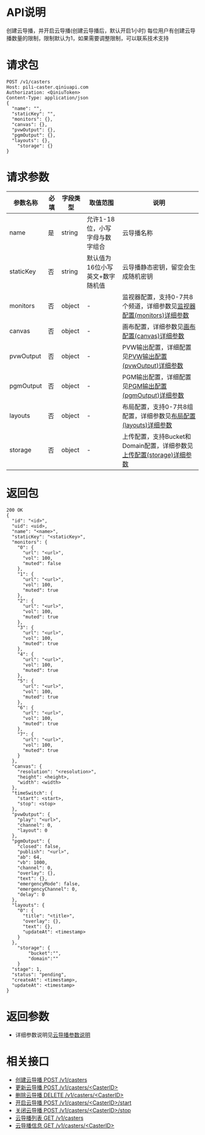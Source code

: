 # API说明
创建云导播，并开启云导播(创建云导播后，默认开启1小时)
每位用户有创建云导播数量的限制，限制默认为1，如果需要调整限制，可以联系技术支持

# 请求包
```
POST /v1/casters
Host: pili-caster.qiniuapi.com
Authorization: <QiniuToken>
Content-Type: application/json
{
  "name": "",
  "staticKey": "",
  "monitors": {},
  "canvas": {},
  "pvwOutput": {},
  "pgmOutput": {},
  "layouts": {},
	"storage": {}
}
```

# 请求参数

参数名称 | 必填 | 字段类型 | 取值范围 | 说明
 ---|---|---|---|---
name | 是 | string | 允许1-18位，小写字母与数字组合 | 云导播名称
staticKey | 否 | string | 默认值为16位小写英文+数字随机值 | 云导播静态密钥，留空会生成随机密钥
monitors | 否 | object | - | 监视器配置，支持0-7共8个频道，详细参数见[监视器配置(monitors)详细参数](/pili/api/4735#monitors)
canvas | 否 | object | - | 画布配置，详细参数见[画布配置(canvas)详细参数](/pili/api/4735#canvas)
pvwOutput | 否 | object | - | PVW输出配置，详细配置见[PVW输出配置(pvwOutput)详细参数](/pili/api/4735#pvwOutput)
pgmOutput | 否 | object | - | PGM输出配置，详细配置见[PGM输出配置(pgmOutput)详细参数](/pili/api/4735#pgmOutput)
layouts | 否 | object | - | 布局配置，支持0-7共8组配置，详细参数见[布局配置(layouts)详细参数](/pili/api/4735#layouts)
storage | 否 | object | - | 上传配置，支持Bucket和Domain配置，详细参数见[上传配置(storage)详细参数](/pili/api/4735#storage)

# 返回包
```
200 OK
{
  "id": "<id>",
  "uid": <uid>,
  "name": "<name>",
  "staticKey": "<staticKey>",
  "monitors": {
    "0": {
      "url": "<url>",
      "vol": 100,
      "muted": false
    },
    "1": {
      "url": "<url>",
      "vol": 100,
      "muted": true
    },
    "2": {
      "url": "<url>",
      "vol": 100,
      "muted": true
    },
    "3": {
      "url": "<url>",
      "vol": 100,
      "muted": true
    },
    "4": {
      "url": "<url>",
      "vol": 100,
      "muted": true
    },
    "5": {
      "url": "<url>",
      "vol": 100,
      "muted": true
    },
    "6": {
      "url": "<url>",
      "vol": 100,
      "muted": true
    },
    "7": {
      "url": "<url>",
      "vol": 100,
      "muted": true
    }
  },
  "canvas": {
    "resolution": "<resolution>",
    "height": <height>,
    "width": <width>
  },
  "timeSwitch": {
    "start": <start>,
    "stop": <stop>
  },
  "pvwOutput": {
    "play": "<url>",
    "channel": 0,
    "layout": 0
  },
  "pgmOutput": {
    "closed": false,
    "publish": "<url>",
    "ab": 64,
    "vb": 1000,
    "channel": 0,
    "overlay": {},
    "text": {},
    "emergencyMode": false,
    "emergencyChannel": 0,
    "delay": 0
  },
  "layouts": {
    "0": {
      "title": "<title>",
      "overlay": {},
      "text": {},
      "updateAt": <timestamp>
    }
  },
	"storage": {
		"bucket":"",
		"domain":""
	}
  "stage": 1,
  "status": "pending",
  "createAt": <timestamp>,
  "updateAt": <timestamp>
}
```


# 返回参数

- 详细参数说明见[云导播参数说明](/pili/api/4735#caster)


# 相关接口

- [创建云导播 POST /v1/casters](/pili/api/4709)
- [更新云导播 POST /v1/casters/<CasterID\>](/pili/api/4711)
- [删除云导播 DELETE /v1/casters/<CasterID\>](/pili/api/4712)
- [开启云导播 POST /v1/casters/<CasterID\>/start](/pili/api/4713)
- [关闭云导播 POST /v1/casters/<CasterID\>/stop](/pili/api/4714)
- [云导播列表 GET /v1/casters](/pili/api/4715)
- [云导播信息 GET /v1/casters/<CasterID\>](/pili/api/4716)


